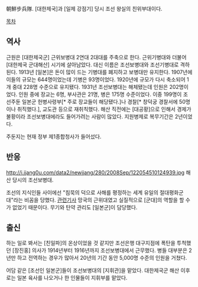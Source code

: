 朝鮮步兵隊. [대한제국]과 [일제 강점기] 당시 조선 왕실의 친위부대이다.

[[목차]]
== 역사 ==
근원은 [대한제국군] 근위보병대 2연대 2대대를 주축으로 한다. 근위기병대와 더불어 [대한제국 군대해산] 시기에 살아남았다. 대신 이름은 조선보병대와 조선기병대로 격하된다. 1913년 [일본]은 돈이 많이 드는 기병대를 폐지하고 보병대만 유지한다. 1907년에 이들의 규모는 644명이었는데 기병은 93명이었다. 1920년에 규모가 다시 축소되어 1개 중대 228명 수준으로 유지됐다. 1931년 조선보병대는 해체됐는데 인원은 202명이었다. 인원 중에 장교는 6명, 부사관은 21명, 병은 175명 수준이었다. 이중 199명이 조선주둔 일본군 헌병사령부[* 주로 장교들이 해당됐다.]나 경찰[* 창덕궁 경찰서에 50명이나 취직했다.], 교도관 등으로 재취칙했다. 해산 직전에는 [대공황]으로 인해서 경제가 불황이라 조선보병대에라도 들어가려는 사람이 많았다. 지원병제로 복무기간은 2년이었다.

주둔지는 현재 정부 제1종합청사가 들어섰다.
== 반응 ==
http://i.jjang0u.com/data2/newjjang/280/2008Sep/122054510124939.jpg
해산 당시의 조선보병대.

조선의 지식인들 사이에선 "침묵의 덕으로 사해를 평정하는 세계 유일의 절대평화군대"라는 비꼼을 당했다. [http://www.ohmynews.com/NWS_Web/view/at_pg.aspx?cntn_cd=A0000206621 관련기사] 망국의 근위대였고 실질적으로 [군대]의 역할을 할 수가 없었기 때문이다. 무기와 탄약 관리도 [일본군]이 담당했다.

== 출신 ==
하는 일로 봐서는 [친일파]의 온상이었을 것 같지만 조선은행 대구지점에 폭탄을 투척했던 [장진홍] 의사가 1914년부터 1916년까지 조선보병대에서 근무했다. 병들 대부분은 2년만 하고 전역하는 경우가 많아서 20년의 기간 동안 5,000명 수준의 인원을 거쳤다.

어담 같은 [조선인 일본군]들이 조선보병대의 [지휘관]을 맡았다. 대한제국군 해산 이후로는 일본 육사를 나오거나 한 인물들이 지휘부를 맡았다.
